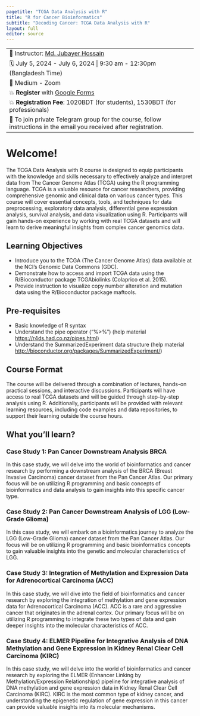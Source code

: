 ---
pagetitle: "TCGA Data Analysis with R"
title: "R for Cancer Bioinformatics"
subtitle: "Decoding Cancer: TCGA Data Analysis with R"
layout: full
editor: source
---
------------------------------------------------------------------------
🧑 Instructor: [Md. Jubayer Hossain](https://hossainlab.github.io/)

🗓 July 5, 2024 - July 6, 2024 \| 9:30 am - 12:30pm (Bangladesh Time)

🏨 Medium - Zoom

💥 **Register** with [Google Forms](https://forms.gle/ke8U9uYxXmtvsgtk7) 
<!-- **Registration**: *Closed* -->

💥 **Registration Fee**: 1020BDT  (for students), 1530BDT (for professionals)

📝 To join private Telegram group for the course, follow instructions in the email you received after registration.
------------------------------------------------------------------------



# Welcome!
The TCGA Data Analysis with R course is designed to equip participants with the knowledge and skills necessary to effectively analyze and interpret data from The Cancer Genome Atlas (TCGA) using the R programming language. TCGA is a valuable resource for cancer researchers, providing comprehensive genomic and clinical data on various cancer types. This course will cover essential concepts, tools, and techniques for data preprocessing, exploratory data analysis, differential gene expression analysis, survival analysis, and data visualization using R. Participants will gain hands-on experience by working with real TCGA datasets and will learn to derive meaningful insights from complex cancer genomics data.

## Learning Objectives

-   Introduce you to the TCGA (The Cancer Genome Atlas) data available at the NCI's Genomic Data Commons (GDC).
-   Demonstrate how to access and import TCGA data using the R/Bioconductor package TCGAbiolinks (Colaprico et al. 2015).
-   Provide instruction to visualize copy number alteration and mutation data using the R/Bioconductor package maftools.

## Pre-requisites

-   Basic knowledge of R syntax
-   Understand the pipe operator ("%\>%") (help material <https://r4ds.had.co.nz/pipes.html>)
-   Understand the SummarizedExperiment data structure (help material <http://bioconductor.org/packages/SummarizedExperiment/>)

## Course Format

The course will be delivered through a combination of lectures, hands-on practical sessions, and interactive discussions. Participants will have access to real TCGA datasets and will be guided through step-by-step analysis using R. Additionally, participants will be provided with relevant learning resources, including code examples and data repositories, to support their learning outside the course hours.

## What you'll learn?
<!-- https://www.bioconductor.org/packages/devel/bioc/vignettes/TCGAbiolinks/inst/doc/casestudy.html -->
### Case Study 1: Pan Cancer Downstream Analysis BRCA
In this case study, we will delve into the world of bioinformatics and cancer research by performing a downstream analysis of the BRCA (Breast Invasive Carcinoma) cancer dataset from the Pan Cancer Atlas. Our primary focus will be on utilizing R programming and basic concepts of bioinformatics and data analysis to gain insights into this specific cancer type.

### Case Study 2: Pan Cancer Downstream Analysis of LGG (Low-Grade Glioma)
In this case study, we will embark on a bioinformatics journey to analyze the LGG (Low-Grade Glioma) cancer dataset from the Pan Cancer Atlas. Our focus will be on utilizing R programming and basic bioinformatics concepts to gain valuable insights into the genetic and molecular characteristics of LGG.

### Case Study 3:  Integration of Methylation and Expression Data for Adrenocortical Carcinoma (ACC)
In this case study, we will dive into the field of bioinformatics and cancer research by exploring the integration of methylation and gene expression data for Adrenocortical Carcinoma (ACC). ACC is a rare and aggressive cancer that originates in the adrenal cortex. Our primary focus will be on utilizing R programming to integrate these two types of data and gain deeper insights into the molecular characteristics of ACC.

### Case Study 4: ELMER Pipeline for Integrative Analysis of DNA Methylation and Gene Expression in Kidney Renal Clear Cell Carcinoma (KIRC)

In this case study, we will delve into the world of bioinformatics and cancer research by exploring the ELMER (Enhancer Linking by Methylation/Expression Relationships) pipeline for integrative analysis of DNA methylation and gene expression data in Kidney Renal Clear Cell Carcinoma (KIRC). KIRC is the most common type of kidney cancer, and understanding the epigenetic regulation of gene expression in this cancer can provide valuable insights into its molecular mechanisms.





